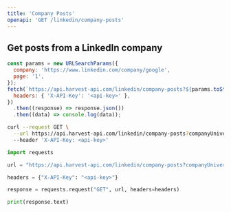 ```yaml
---
title: 'Company Posts'
openapi: 'GET /linkedin/company-posts'
---
```


## Get posts from a LinkedIn company

<CodeGroup>

```javascript JavaScript
const params = new URLSearchParams({
  company: 'https://www.linkedin.com/company/google',
  page: '1',
});
fetch(`https://api.harvest-api.com/linkedin/company-posts?${params.toString()}`, {
  headers: { 'X-API-Key': '<api-key>' },
})
  .then((response) => response.json())
  .then((data) => console.log(data));
```

```bash cURL
curl --request GET \
  --url https://api.harvest-api.com/linkedin/company-posts?companyUniversalName=williamhgates&page=1 \
  --header 'X-API-Key: <api-key>'
```

```python Python
import requests

url = "https://api.harvest-api.com/linkedin/company-posts?companyUniversalName=williamhgates&page=1"

headers = {"X-API-Key": "<api-key>"}

response = requests.request("GET", url, headers=headers)

print(response.text)
```

</CodeGroup>
